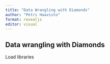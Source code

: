 ```yaml
---
title: "Data Wrangling with Diamonds"
author: "Petri Haavisto"
format: revealjs
editor: visual
---
```


## Data wrangling with Diamonds

Load libraries

```r

```
